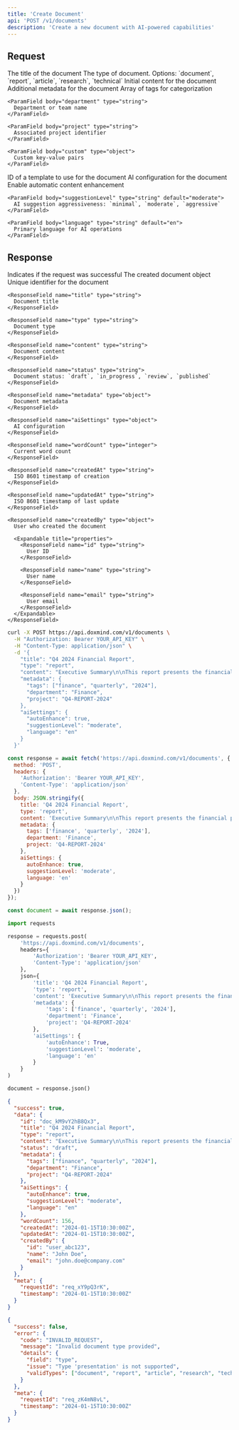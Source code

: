 ```yaml
---
title: 'Create Document'
api: 'POST /v1/documents'
description: 'Create a new document with AI-powered capabilities'
---
```


## Request

<ParamField body="title" type="string" required>
  The title of the document
</ParamField>

<ParamField body="type" type="string" default="document">
  The type of document. Options: `document`, `report`, `article`, `research`, `technical`
</ParamField>

<ParamField body="content" type="string">
  Initial content for the document
</ParamField>

<ParamField body="metadata" type="object">
  Additional metadata for the document
  
  <Expandable title="properties">
    <ParamField body="tags" type="array">
      Array of tags for categorization
    </ParamField>
    
    <ParamField body="department" type="string">
      Department or team name
    </ParamField>
    
    <ParamField body="project" type="string">
      Associated project identifier
    </ParamField>
    
    <ParamField body="custom" type="object">
      Custom key-value pairs
    </ParamField>
  </Expandable>
</ParamField>

<ParamField body="templateId" type="string">
  ID of a template to use for the document
</ParamField>

<ParamField body="aiSettings" type="object">
  AI configuration for the document
  
  <Expandable title="properties">
    <ParamField body="autoEnhance" type="boolean" default="true">
      Enable automatic content enhancement
    </ParamField>
    
    <ParamField body="suggestionLevel" type="string" default="moderate">
      AI suggestion aggressiveness: `minimal`, `moderate`, `aggressive`
    </ParamField>
    
    <ParamField body="language" type="string" default="en">
      Primary language for AI operations
    </ParamField>
  </Expandable>
</ParamField>

## Response

<ResponseField name="success" type="boolean">
  Indicates if the request was successful
</ResponseField>

<ResponseField name="data" type="object">
  The created document object

  <Expandable title="properties">
    <ResponseField name="id" type="string">
      Unique identifier for the document
    </ResponseField>

    <ResponseField name="title" type="string">
      Document title
    </ResponseField>

    <ResponseField name="type" type="string">
      Document type
    </ResponseField>

    <ResponseField name="content" type="string">
      Document content
    </ResponseField>

    <ResponseField name="status" type="string">
      Document status: `draft`, `in_progress`, `review`, `published`
    </ResponseField>

    <ResponseField name="metadata" type="object">
      Document metadata
    </ResponseField>

    <ResponseField name="aiSettings" type="object">
      AI configuration
    </ResponseField>

    <ResponseField name="wordCount" type="integer">
      Current word count
    </ResponseField>

    <ResponseField name="createdAt" type="string">
      ISO 8601 timestamp of creation
    </ResponseField>

    <ResponseField name="updatedAt" type="string">
      ISO 8601 timestamp of last update
    </ResponseField>

    <ResponseField name="createdBy" type="object">
      User who created the document
      
      <Expandable title="properties">
        <ResponseField name="id" type="string">
          User ID
        </ResponseField>
        
        <ResponseField name="name" type="string">
          User name
        </ResponseField>
        
        <ResponseField name="email" type="string">
          User email
        </ResponseField>
      </Expandable>
    </ResponseField>
  </Expandable>
</ResponseField>

<RequestExample>

```bash cURL
curl -X POST https://api.doxmind.com/v1/documents \
  -H "Authorization: Bearer YOUR_API_KEY" \
  -H "Content-Type: application/json" \
  -d '{
    "title": "Q4 2024 Financial Report",
    "type": "report",
    "content": "Executive Summary\n\nThis report presents the financial performance...",
    "metadata": {
      "tags": ["finance", "quarterly", "2024"],
      "department": "Finance",
      "project": "Q4-REPORT-2024"
    },
    "aiSettings": {
      "autoEnhance": true,
      "suggestionLevel": "moderate",
      "language": "en"
    }
  }'
```

```javascript JavaScript
const response = await fetch('https://api.doxmind.com/v1/documents', {
  method: 'POST',
  headers: {
    'Authorization': 'Bearer YOUR_API_KEY',
    'Content-Type': 'application/json'
  },
  body: JSON.stringify({
    title: 'Q4 2024 Financial Report',
    type: 'report',
    content: 'Executive Summary\n\nThis report presents the financial performance...',
    metadata: {
      tags: ['finance', 'quarterly', '2024'],
      department: 'Finance',
      project: 'Q4-REPORT-2024'
    },
    aiSettings: {
      autoEnhance: true,
      suggestionLevel: 'moderate',
      language: 'en'
    }
  })
});

const document = await response.json();
```

```python Python
import requests

response = requests.post(
    'https://api.doxmind.com/v1/documents',
    headers={
        'Authorization': 'Bearer YOUR_API_KEY',
        'Content-Type': 'application/json'
    },
    json={
        'title': 'Q4 2024 Financial Report',
        'type': 'report',
        'content': 'Executive Summary\n\nThis report presents the financial performance...',
        'metadata': {
            'tags': ['finance', 'quarterly', '2024'],
            'department': 'Finance',
            'project': 'Q4-REPORT-2024'
        },
        'aiSettings': {
            'autoEnhance': True,
            'suggestionLevel': 'moderate',
            'language': 'en'
        }
    }
)

document = response.json()
```

</RequestExample>

<ResponseExample>

```json Success Response
{
  "success": true,
  "data": {
    "id": "doc_kM9vY2hB8Qx3",
    "title": "Q4 2024 Financial Report",
    "type": "report",
    "content": "Executive Summary\n\nThis report presents the financial performance...",
    "status": "draft",
    "metadata": {
      "tags": ["finance", "quarterly", "2024"],
      "department": "Finance",
      "project": "Q4-REPORT-2024"
    },
    "aiSettings": {
      "autoEnhance": true,
      "suggestionLevel": "moderate",
      "language": "en"
    },
    "wordCount": 156,
    "createdAt": "2024-01-15T10:30:00Z",
    "updatedAt": "2024-01-15T10:30:00Z",
    "createdBy": {
      "id": "user_abc123",
      "name": "John Doe",
      "email": "john.doe@company.com"
    }
  },
  "meta": {
    "requestId": "req_xY9pQ3rK",
    "timestamp": "2024-01-15T10:30:00Z"
  }
}
```

```json Error Response
{
  "success": false,
  "error": {
    "code": "INVALID_REQUEST",
    "message": "Invalid document type provided",
    "details": {
      "field": "type",
      "issue": "Type 'presentation' is not supported",
      "validTypes": ["document", "report", "article", "research", "technical"]
    }
  },
  "meta": {
    "requestId": "req_zK4mN8vL",
    "timestamp": "2024-01-15T10:30:00Z"
  }
}
```

</ResponseExample>